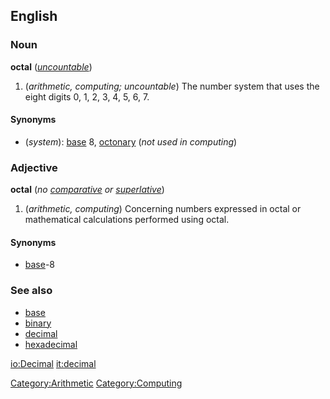 ==English==
===Noun===
'''octal''' (''[[uncountable]]'')

#(''arithmetic, computing; uncountable'') The number system that uses the eight digits 0, 1, 2, 3, 4, 5, 6, 7.

====Synonyms====
*(''system''): [[base]] 8, [[octonary]] (''not used in computing'')

===Adjective===
'''octal''' (''no [[comparative]] or [[superlative]]'')

#(''arithmetic, computing'') Concerning numbers expressed in octal or mathematical calculations performed using octal.

====Synonyms====
*[[base]]-8<!--the hyphen is required for the adjective-->

===See also===
*[[base]]
*[[binary]]
*[[decimal]]
*[[hexadecimal]]

[[Category:Arithmetic]]
[[Category:Computing]]

[[io:Decimal]]
[[it:decimal]]